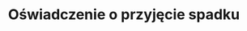---
slug: oswiadczenie-o-przyjeciu-spadku
title: Oświadczenie o przyjęcie spadku
categories: [rodzina]
price: 10.99
---